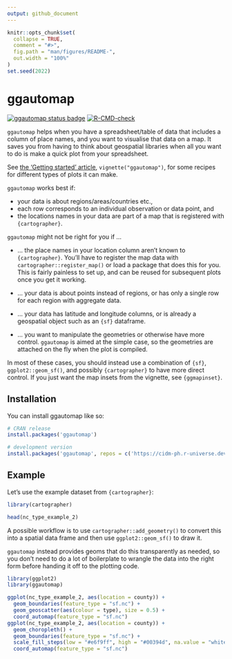 ```yaml
---
output: github_document
---
```


<!-- README.md is generated from README.Rmd. Please edit that file -->

```r
knitr::opts_chunk$set(
  collapse = TRUE,
  comment = "#>",
  fig.path = "man/figures/README-",
  out.width = "100%"
)
set.seed(2022)
```

# ggautomap

<!-- badges: start -->
[![ggautomap status badge](https://cidm-ph.r-universe.dev/badges/ggautomap)](https://cidm-ph.r-universe.dev)
[![R-CMD-check](https://github.com/cidm-ph/ggautomap/actions/workflows/R-CMD-check.yaml/badge.svg)](https://github.com/cidm-ph/ggautomap/actions/workflows/R-CMD-check.yaml)
<!-- badges: end -->

`ggautomap` helps when you have a spreadsheet/table of data that includes a
column of place names, and you want to visualise that data on a map. It saves
you from having to think about geospatial libraries when all you want to do
is make a quick plot from your spreadsheet.

See [the 'Getting started' article](https://cidm-ph.github.io/ggautomap/articles/ggautomap.html),
`vignette("ggautomap")`, for some recipes for different types of plots it can make.

`ggautomap` works best if:

  - your data is about regions/areas/countries etc.,
  - each row corresponds to an individual observation or data point, and
  - the locations names in your data are part of a map that is registered with
    `{cartographer}`.

`ggautomap` might not be right for you if ...

  - ... the place names in your location column aren't known to `{cartographer}`.
    You'll have to register the map data with `cartographer::register_map()` or
    load a package that does this for you. This is fairly painless to set up,
    and can be reused for subsequent plots once you get it working.
    
  - ... your data is about points instead of regions, or has only a single row
    for each region with aggregate data.
  
  - ... your data has latitude and longitude columns, or is already a geospatial
    object such as an `{sf}` dataframe.
    
  - ... you want to manipulate the geometries or otherwise have more control.
    `ggautomap` is aimed at the simple case, so the geometries are attached on
    the fly when the plot is compiled.
    
In most of these cases, you should instead use a combination of `{sf}`,
`ggplot2::geom_sf()`, and possibly `{cartographer}` to have more direct control.
If you just want the map insets from the vignette, see `{ggmapinset}`.

## Installation

You can install ggautomap like so:

``` r
# CRAN release
install.packages('ggautomap')

# development version
install.packages('ggautomap', repos = c('https://cidm-ph.r-universe.dev', 'https://cloud.r-project.org'))
```

## Example

Let's use the example dataset from `{cartographer}`:

```r
library(cartographer)

head(nc_type_example_2)
```

A possible workflow is to use `cartographer::add_geometry()` to convert this
into a spatial data frame and then use `ggplot2::geom_sf()` to draw it.

`ggautomap` instead provides geoms that do this transparently as needed, so you
don't need to do a lot of boilerplate to wrangle the data into the right form
before handing it off to the plotting code.

```r
library(ggplot2)
library(ggautomap)

ggplot(nc_type_example_2, aes(location = county)) +
  geom_boundaries(feature_type = "sf.nc") +
  geom_geoscatter(aes(colour = type), size = 0.5) +
  coord_automap(feature_type = "sf.nc")
ggplot(nc_type_example_2, aes(location = county)) +
  geom_choropleth() +
  geom_boundaries(feature_type = "sf.nc") +
  scale_fill_steps(low = "#e6f9ff", high = "#00394d", na.value = "white") +
  coord_automap(feature_type = "sf.nc")
```

